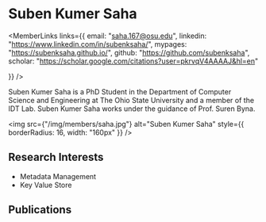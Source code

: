 
# Suben Kumer Saha

<div style={{display: 'flex', flexDirection: 'row'}}>

<div style={{flex: 1, display: 'flex', flexDirection: 'column'}}>

<MemberLinks
  links={{
    email: "saha.167@osu.edu",
    linkedin: "https://www.linkedin.com/in/subenksaha/",
    mypages: "https://subenksaha.github.io/",
    github: "https://github.com/subenksaha",
    scholar: "https://scholar.google.com/citations?user=pkrvqV4AAAAJ&hl=en"

  }}
/>

Suben Kumer Saha is a PhD Student in the Department of Computer Science and Engineering at The Ohio State University and a member of the IDT Lab. Suben Kumer Saha works under the guidance of Prof. Suren Byna.

</div>

<div style={{paddingLeft: 32}}>

<img
  src={"/img/members/saha.jpg"}
  alt="Suben Kumer Saha"
  style={{ borderRadius: 16, width: "160px" }}
/>

</div>

</div>

## Research Interests

- Metadata Management
- Key Value Store

## Publications

<MemberPublications authorShortName="S. K. Saha" />